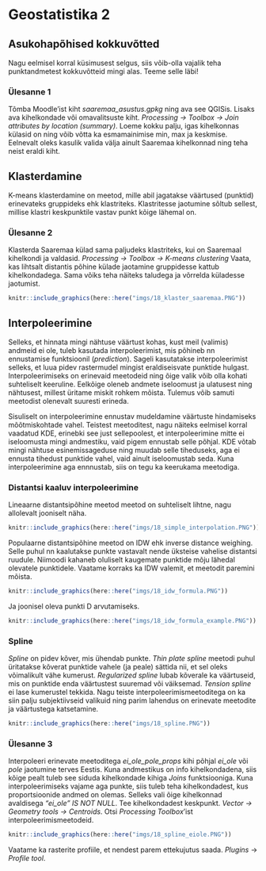 # Geostatistika 2 {#geostatistika2}

## Asukohapõhised kokkuvõtted 

Nagu eelmisel korral küsimusest selgus, siis võib-olla vajalik teha punktandmetest kokkuvõtteid mingi alas. Teeme selle läbi!

### Ülesanne 1

Tõmba Moodle'ist kiht *saaremaa_asustus.gpkg* ning ava see QGISis. Lisaks ava kihelkondade või omavalitsuste kiht.  *Processing -> Toolbox -> Join attributes by location (summary)*. Loeme kokku palju, igas kihelkonnas külasid on ning võib võtta ka esmamainimise min, max ja keskmise. Eelnevalt oleks kasulik valida välja ainult Saaremaa kihelkonnad ning teha neist eraldi kiht. 

## Klasterdamine

K-means klasterdamine on meetod, mille abil jagatakse väärtused (punktid) erinevateks gruppideks ehk klastriteks. Klastritesse jaotumine sõltub sellest, millise klastri keskpunktile vastav punkt kõige lähemal on. 

### Ülesanne 2

Klasterda Saaremaa külad sama paljudeks klastriteks, kui on Saaremaal kihelkondi ja valdasid. *Processing -> Toolbox -> K-means clustering* Vaata, kas lihtsalt distantis põhine külade jaotamine gruppidesse kattub kihelkondadega. Sama võiks teha näiteks taludega ja võrrelda küladesse jaotumist.


```r
knitr::include_graphics(here::here("imgs/18_klaster_saaremaa.PNG"))
```

## Interpoleerimine

Selleks, et hinnata mingi nähtuse väärtust kohas, kust meil (valimis) andmeid ei ole, tuleb kasutada interpoleerimist, mis põhineb nn ennustamise funktsioonil (*prediction*). Sageli kasutatakse interpoleerimist selleks, et luua pidev rastermudel mingist eraldiseisvate punktide hulgast. Interpoleerimiseks on erinevaid meetodeid ning õige valik võib olla kohati suhteliselt keeruline. Eelkõige oleneb andmete iseloomust ja ulatusest ning nähtusest, millest üritame miskit rohkem mõista. Tulemus võib samuti meetodist olenevalt suuresti erineda.

Sisuliselt on interpoleerimine ennustav mudeldamine väärtuste hindamiseks mõõtmiskohtade vahel. Teistest meetoditest, nagu näiteks eelmisel korral vaadatud KDE, erinebki see just sellepoolest, et interpoleerimine mitte ei iseloomusta mingi andmestiku, vaid pigem ennustab selle põhjal. KDE võtab mingi nähtuse esinemissageduse ning muudab selle tiheduseks, aga ei ennusta tihedust punktide vahel, vaid ainult iseloomustab seda. Kuna interpoleerimine aga ennnustab, siis on tegu ka keerukama meetodiga. 

### Distantsi kaaluv interpoleerimine

Lineaarne distantsipõhine meetod meetod on suhteliselt lihtne, nagu allolevalt jooniselt näha. 

```r
knitr::include_graphics(here::here("imgs/18_simple_interpolation.PNG"))
```

Populaarne distantsipõhine meetod on IDW ehk inverse distance weighing. Selle puhul nn kaalutakse punkte vastavalt nende üksteise vahelise distantsi ruudule. Niimoodi kahaneb oluliselt kaugemate punktide mõju lähedal olevatele punktidele. Vaatame korraks ka IDW valemit, et meetodit paremini mõista. 

```r
knitr::include_graphics(here::here("imgs/18_idw_formula.PNG"))
```

Ja joonisel oleva punkti D arvutamiseks.

```r
knitr::include_graphics(here::here("imgs/18_idw_formula_example.PNG"))
```


### Spline

*Spline*  on pidev kõver, mis ühendab punkte. *Thin plate spline* meetodi puhul üritatakse kõverat punktide vahele (ja peale) sättida nii, et sel oleks võimalikult vähe kumerust. *Regularized spline* lubab kõverale ka väärtuseid, mis on punktide enda väärtustest suuremad või väiksemad. *Tension spline* ei lase kumerustel tekkida. Nagu teiste interpoleerimismeetoditega on ka siin palju subjektiivseid valikuid ning parim lahendus on erinevate meetodite ja väärtustega katsetamine. 

```r
knitr::include_graphics(here::here("imgs/18_spline.PNG"))
```

### Ülesanne 3

Interpoleeri erinevate meetoditega *ei_ole_pole_props* kihi põhjal *ei_ole* või *pole* jaotumine terves Eestis. Kuna andmestikus on info kihelkondadena, siis kõige pealt tuleb see siduda kihelkondade kihiga *Joins* funktsiooniga. Kuna interpoleerimiseks vajame aga punkte, siis tuleb teha kihelkondadest, kus proportsioonide andmed on olemas. Selleks vali õige kihelkonnad avaldisega *"ei_ole" IS NOT NULL*. Tee kihelkondadest keskpunkt. *Vector -> Geometry tools -> Centroids*. Otsi *Processing Toolbox*'ist interpoleerimismeetodeid. 

```r
knitr::include_graphics(here::here("imgs/18_spline_eiole.PNG"))
```

Vaatame ka rasterite profiile, et nendest parem ettekujutus saada. *Plugins* -> *Profile tool*.

<!-- gauss silumine -->

<!-- thinplate spline töötab hästi eiole data radius 30000 ja min punkte 3 -->

<!-- rasterite omavahel võrdlemine. kuidas saaks RMS arvutada.  -->

<!-- rasterite väärtused punktide kohal -->
